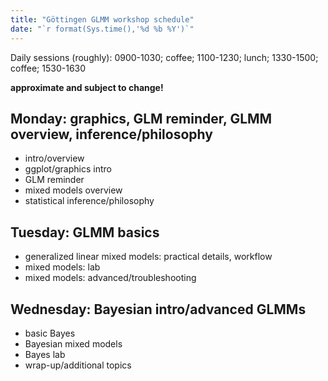```yaml
---
title: "Göttingen GLMM workshop schedule"
date: "`r format(Sys.time(),'%d %b %Y')`"
---
```


Daily sessions (roughly): 0900-1030; coffee; 1100-1230; lunch; 1330-1500; coffee; 1530-1630

**approximate and subject to change!**

## Monday: graphics, GLM reminder, GLMM overview, inference/philosophy

- intro/overview
- ggplot/graphics intro
- GLM reminder
- mixed models overview
- statistical inference/philosophy

## Tuesday: GLMM basics

- generalized linear mixed models: practical details, workflow
- mixed models: lab
- mixed models: advanced/troubleshooting

## Wednesday: Bayesian intro/advanced GLMMs

- basic Bayes
- Bayesian mixed models
- Bayes lab
- wrap-up/additional topics


